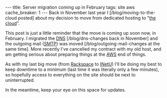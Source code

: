 ---
title: Server migration coming up in February
tags: site aws
cache_breaker: 1
---
Back in November last year I [/blog/moving-to-the-cloud posted] about my decision to move from dedicated hosting to "[[the cloud]]".

This post is just a little reminder that the move is coming up soon now, in February. I migrated the [[DNS]] [/blog/dns-changes back in November] and the outgoing mail ([[SMTP]]) was moved [/blog/outgoing-mail-changes at the same time]. More recently I've cancelled my contract with my old host, and am getting serious about preparing things at the [[AWS]] end of things.

As with my last big move (from [[Rackspace]] to [[INetU]]) I'll be doing my best to keep downtime to a minimum (last time it was literally only a few minutes), so hopefully access to everything on the site should be next to uninterrupted.

In the meantime, keep your eye on this space for updates.
